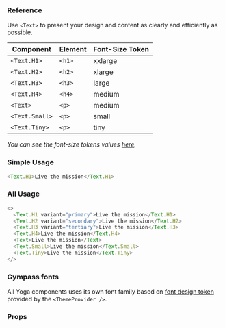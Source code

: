 ### Reference

Use `<Text>` to present your design and content as clearly and efficiently as
possible.

| **Component**  | **Element** | **Font-Size Token** |
| -------------- | ----------- | ------------------- |
| `<Text.H1>`    | `<h1>`      | xxlarge             |
| `<Text.H2>`    | `<h2>`      | xlarge              |
| `<Text.H3>`    | `<h3>`      | large               |
| `<Text.H4>`    | `<h4>`      | medium              |
| `<Text>`       | `<p>`       | medium              |
| `<Text.Small>` | `<p>`       | small               |
| `<Text.Tiny>`  | `<p>`       | tiny                |

_You can see the font-size tokens values
[here](https://gympass.github.io/yoga/guidelines/tokens/font-sizes)._

### Simple Usage

```javascript reactLive=true
<Text.H1>Live the mission</Text.H1>
```

### All Usage

```javascript reactLive=true
<>
  <Text.H1 variant="primary">Live the mission</Text.H1>
  <Text.H2 variant="secondary">Live the mission</Text.H2>
  <Text.H3 variant="tertiary">Live the mission</Text.H3>
  <Text.H4>Live the mission</Text.H4>
  <Text>Live the mission</Text>
  <Text.Small>Live the mission</Text.Small>
  <Text.Tiny>Live the mission</Text.Tiny>
</>
```

### Gympass fonts

All Yoga components uses its own font family based on
[font design token](https://gympass.github.io/yoga/guidelines/tokens/fonts)
provided by the `<ThemeProvider />`.

### Props

<PropsTable component="Text" platform="web" />

